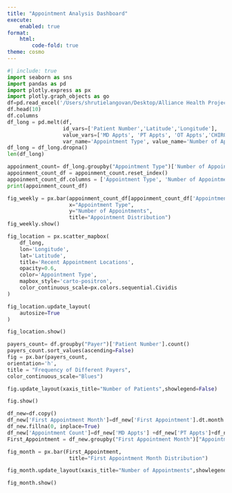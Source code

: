 ```yaml
---
title: "Appointment Analysis Dashboard"
execute:
    enabled: true
format:
    html:
        code-fold: true
theme: cosmo
---
```


```python
#| include: true
import seaborn as sns
import pandas as pd
import plotly.express as px
import plotly.graph_objects as go
df=pd.read_excel('/Users/shrutielangovan/Desktop/Alliance Health Project/Task 1/Dashboard Prc.xlsx')
df.head(10)
df.columns
df_long = pd.melt(df, 
                  id_vars=['Patient Number','Latitude','Longitude'], 
                  value_vars=['MD Appts', 'PT Appts', 'OT Appts','CHIRO Appts', 'ALTER-G Appts', 'CRYOTHERAPY Appts','ESTABLISHED 1 YEAR CMO F/U Appts', 'GAMEREADY Appts','NORMATECH Appts', 'SOFTWAVE Appts'], 
                  var_name='Appointment Type', value_name='Number of Appointments')
df_long = df_long.dropna()
len(df_long)

appoinment_count= df_long.groupby("Appointment Type")['Number of Appointments'].sum()
appoinment_count_df = appoinment_count.reset_index()
appoinment_count_df.columns = ['Appointment Type', 'Number of Appointments']
print(appoinment_count_df) 

fig_weekly = px.bar(appoinment_count_df[appoinment_count_df['Appointment Type'].isin(['CHIRO Appts','MD Appts','OT Appts','PT Appts'])], 
                    x="Appointment Type",
                    y="Number of Appointments", 
                    title="Appointment Distribution")
fig_weekly.show()

fig_location = px.scatter_mapbox(
    df_long,
    lon='Longitude',
    lat='Latitude',
    title='Recent Appointment Locations',
    opacity=0.6,
    color='Appointment Type',
    mapbox_style='carto-positron',
    color_continuous_scale=px.colors.sequential.Cividis
)

fig_location.update_layout(
    autosize=True
)

fig_location.show()

payers_count= df.groupby("Payer")['Patient Number'].count()
payers_count.sort_values(ascending=False)
fig = px.bar(payers_count, 
orientation='h',
title = "Frequency of Different Payers",
color_continuous_scale="Blues") 

fig.update_layout(xaxis_title="Number of Patients",showlegend=False)

fig.show()

df_new=df.copy()
df_new['First Appointment Month']=df_new['First Appointment'].dt.month
df_new.fillna(0, inplace=True)
df_new['Appointment Count']=df_new['MD Appts'] +df_new['PT Appts']+df_new['OT Appts']+df_new['CHIRO Appts']+df_new['ALTER-G Appts']+df_new['CRYOTHERAPY Appts']+df_new['ESTABLISHED 1 YEAR CMO F/U Appts']+df_new['GAMEREADY Appts']+df_new['NORMATECH Appts']+df_new['SOFTWAVE Appts']
First_Appointment = df_new.groupby("First Appointment Month")["Appointment Count"].sum()

fig_month = px.bar(First_Appointment, 
                    title="First Appointment Month Distribution")

fig_month.update_layout(xaxis_title="Number of Appointments",showlegend=False)

fig_month.show()
```
